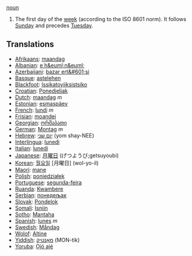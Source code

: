 [[noun]]

#The first day of the [[week]] (according to the ISO 8601 norm).  It follows [[Sunday]] and precedes [[Tuesday]].

==Translations==
*[[Afrikaans]]: [[maandag]]
*[[Albanian]]: [[e h&euml;n&euml;]]
*[[Azerbaijani]]: [[bazar ert&#601;si]]
*[[Basque]]: [[astelehen]]
*[[Blackfoot]]: [[Issikatoyiiksistsiko]]
*[[Croatian]]: [[Ponedjeljak]]
*[[Dutch]]: [[maandag]] ''m''
*[[Estonian]]: [[esmaspäev]]
*[[French]]: [[lundi]] ''m''
*[[Frisian]]: [[moandei]]
*[[Georgian]]: [[ორშაბათი]]
*[[German]]: [[Montag]] ''m''
*[[Hebrew]]: [[יום שני]] (yom shay-NEE)
*[[Interlingua]]: [[lunedi]]
*[[Italian]]: [[lunedi]]
*[[Japanese]]: [[月曜日]] (げつようび;getsuyoubi)
*[[Korean]]: [[월요일]] [月曜日] (wol-yo-il)
*[[Maori]]: [[mane]]
*[[Polish]]: [[poniedziałek]]
*[[Portuguese]]: [[segunda-feira]]
*[[Ruanda]]: [[Kwambere]]
*[[Serbian]]: [[понедељак]]
*[[Slovak]]: [[Pondelok]]
*[[Somali]]: [[Isniin]]
*[[Sotho]]: [[Mantaha]]
*[[Spanish]]: [[lunes]] ''m''
*[[Swedish]]: [[Måndag]]
*[[Wolof]]: [[Altine]]
*[[Yiddish]]: [[מאָנטיק]] (MON-tik)
*[[Yoruba]]: [[Ọjó ajé]]